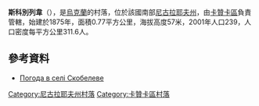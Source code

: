 {{coord|47|36|52|N|32|50|47|E|scale:100000|display=title}}

'''斯科別列韋'''（{{lang-uk|Скобелеве}}），是[[烏克蘭|烏克蘭]]的村落，位於該國南部[[尼古拉耶夫州|尼古拉耶夫州]]，由[[卡贊卡區|卡贊卡區]]負責管轄，始建於1875年，面積0.77平方公里，海拔高度57米，2001年人口239，人口密度每平方公里311.6人。

==參考資料==
* [http://weather.in.ua/ua/nikolaevskaja/24001 Погода в селі Скобелеве] {{Wayback|url=http://weather.in.ua/ua/nikolaevskaja/24001 |date=20160607033551 }}

[[Category:尼古拉耶夫州村落|Category:尼古拉耶夫州村落]]
[[Category:卡贊卡區村落|Category:卡贊卡區村落]]


{{Mykolaiv-geo-stub}}